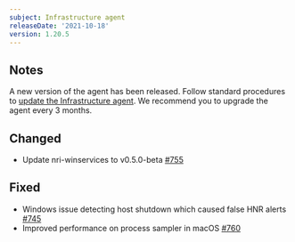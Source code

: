 ```yaml
---
subject: Infrastructure agent
releaseDate: '2021-10-18'
version: 1.20.5
---
```


## Notes
A new version of the agent has been released. Follow standard procedures to [update the Infrastructure agent](/docs/infrastructure/install-configure-manage-infrastructure/update-or-uninstall/update-infrastructure-agent).
We recommend you to upgrade the agent every 3 months.

## Changed
* Update nri-winservices to v0.5.0-beta [#755](https://github.com/newrelic/infrastructure-agent/pull/755)

## Fixed
* Windows issue detecting host shutdown which caused false HNR alerts [#745](https://github.com/newrelic/infrastructure-agent/pull/745)
* Improved performance on process sampler in macOS [#760](https://github.com/newrelic/infrastructure-agent/pull/760)